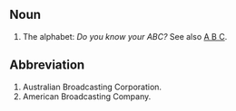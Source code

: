 ==Noun==
#The alphabet: ''Do you know your ABC?'' See also [[A B C]].

==Abbreviation==
#Australian Broadcasting Corporation.
#American Broadcasting Company.